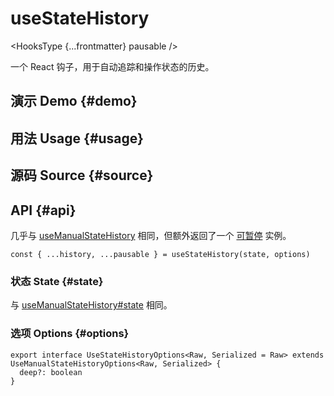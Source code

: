 # useStateHistory


<HooksType {...frontmatter} pausable />

一个 React 钩子，用于自动追踪和操作状态的历史。

## 演示 Demo \{#demo}


<App />

## 用法 Usage \{#usage}



## 源码 Source \{#source}


<Source />

## API \{#api}

几乎与 [useManualStateHistory](/reference/use-manual-state-history) 相同，但额外返回了一个 [可暂停](/docs/features/pausable) 实例。


<Tip type="pausable" />

```tsx
const { ...history, ...pausable } = useStateHistory(state, options)
```

### 状态 State \{#state}

与 [useManualStateHistory#state](/reference/use-manual-state-history/#state) 相同。

### 选项 Options \{#options}

```tsx
export interface UseStateHistoryOptions<Raw, Serialized = Raw> extends UseManualStateHistoryOptions<Raw, Serialized> {
  deep?: boolean
}
```
